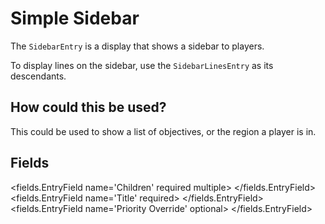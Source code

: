 
# Simple Sidebar 

The `SidebarEntry` is a display that shows a sidebar to players.

To display lines on the sidebar, use the `SidebarLinesEntry` as its descendants.

## How could this be used?
This could be used to show a list of objectives, or the region a player is in.


## Fields

<fields.EntryField name='Children' required multiple>
</fields.EntryField>
<fields.EntryField name='Title' required>
</fields.EntryField>
<fields.EntryField name='Priority Override' optional>
</fields.EntryField>
